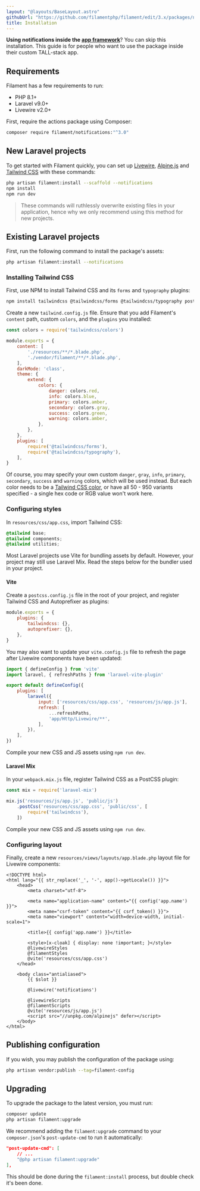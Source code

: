 ```yaml
---
layout: "@layouts/BaseLayout.astro"
githubUrl: "https://github.com/filamentphp/filament/edit/3.x/packages/notifications/docs/01-installation.md"
title: Installation
---
```


**Using notifications inside the [app framework](../app)**? You can skip this installation. This guide is for people who want to use the package inside their custom TALL-stack app.

## Requirements

Filament has a few requirements to run:

- PHP 8.1+
- Laravel v9.0+
- Livewire v2.0+

First, require the actions package using Composer:

```bash
composer require filament/notifications:"^3.0"
```

## New Laravel projects

To get started with Filament quickly, you can set up [Livewire](https://laravel-livewire.com), [Alpine.js](https://alpinejs.dev) and [Tailwind CSS](https://tailwindcss.com) with these commands:

```bash
php artisan filament:install --scaffold --notifications
npm install
npm run dev
```

> These commands will ruthlessly overwrite existing files in your application, hence why we only recommend using this method for new projects.

## Existing Laravel projects

First, run the following command to install the package's assets:

```bash
php artisan filament:install --notifications
```

### Installing Tailwind CSS

First, use NPM to install Tailwind CSS and its `forms` and `typography` plugins:

```bash
npm install tailwindcss @tailwindcss/forms @tailwindcss/typography postcss --save-dev
```

Create a new `tailwind.config.js` file. Ensure that you add Filament's `content` path, custom `colors`, and the `plugins` you installed:

```js
const colors = require('tailwindcss/colors')

module.exports = {
    content: [
        './resources/**/*.blade.php',
        './vendor/filament/**/*.blade.php',
    ],
    darkMode: 'class',
    theme: {
        extend: {
            colors: {
                danger: colors.red,
                info: colors.blue,
                primary: colors.amber,
                secondary: colors.gray,
                success: colors.green,
                warning: colors.amber,
            },
        },
    },
    plugins: [
        require('@tailwindcss/forms'),
        require('@tailwindcss/typography'),
    ],
}
```

Of course, you may specify your own custom `danger`, `gray`, `info`, `primary`, `secondary`, `success` and `warning` colors, which will be used instead. But each color needs to be a [Tailwind CSS color](https://tailwindcss.com/docs/customizing-colors#color-palette-reference), or have all 50 - 950 variants specified - a single hex code or RGB value won't work here.

### Configuring styles

In `resources/css/app.css`, import Tailwind CSS:

```css
@tailwind base;
@tailwind components;
@tailwind utilities;
```

Most Laravel projects use Vite for bundling assets by default. However, your project may still use Laravel Mix. Read the steps below for the bundler used in your project.

#### Vite

Create a `postcss.config.js` file in the root of your project, and register Tailwind CSS and Autoprefixer as plugins:

```js
module.exports = {
    plugins: {
        tailwindcss: {},
        autoprefixer: {},
    },
}
```

You may also want to update your `vite.config.js` file to refresh the page after Livewire components have been updated:

```js
import { defineConfig } from 'vite'
import laravel, { refreshPaths } from 'laravel-vite-plugin'

export default defineConfig({
    plugins: [
        laravel({
            input: ['resources/css/app.css', 'resources/js/app.js'],
            refresh: [
                ...refreshPaths,
                'app/Http/Livewire/**',
            ],
        }),
    ],
})
```

Compile your new CSS and JS assets using `npm run dev`.

#### Laravel Mix

In your `webpack.mix.js` file, register Tailwind CSS as a PostCSS plugin:

```js
const mix = require('laravel-mix')

mix.js('resources/js/app.js', 'public/js')
    .postCss('resources/css/app.css', 'public/css', [
        require('tailwindcss'),
    ])
```

Compile your new CSS and JS assets using `npm run dev`.

### Configuring layout

Finally, create a new `resources/views/layouts/app.blade.php` layout file for Livewire components:

```blade
<!DOCTYPE html>
<html lang="{{ str_replace('_', '-', app()->getLocale()) }}">
    <head>
        <meta charset="utf-8">

        <meta name="application-name" content="{{ config('app.name') }}">
        <meta name="csrf-token" content="{{ csrf_token() }}">
        <meta name="viewport" content="width=device-width, initial-scale=1">

        <title>{{ config('app.name') }}</title>

        <style>[x-cloak] { display: none !important; }</style>
        @livewireStyles
        @filamentStyles
        @vite('resources/css/app.css')
    </head>

    <body class="antialiased">
        {{ $slot }}

        @livewire('notifications')

        @livewireScripts
        @filamentScripts
        @vite('resources/js/app.js')
        <script src="//unpkg.com/alpinejs" defer></script>
    </body>
</html>
```

## Publishing configuration

If you wish, you may publish the configuration of the package using:

```bash
php artisan vendor:publish --tag=filament-config
```

## Upgrading

To upgrade the package to the latest version, you must run:

```bash
composer update
php artisan filament:upgrade
```

We recommend adding the `filament:upgrade` command to your `composer.json`'s `post-update-cmd` to run it automatically:

```json
"post-update-cmd": [
    // ...
    "@php artisan filament:upgrade"
],
```

This should be done during the `filament:install` process, but double check it's been done.

